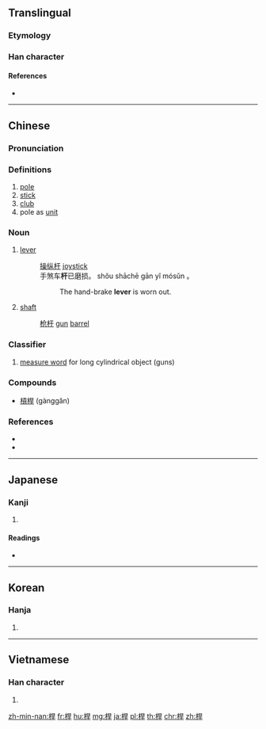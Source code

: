 {{also|杆}}
==Translingual==

===Etymology===
{{Han compound|木|旱|c1=s|c2=p|ls=psc}}

===Han character===
{{Han char|rn=75|rad=木|as=07|sn=11|four=46941|canj=DAMJ|ids=⿰木旱}}

====References====
* {{Han ref|kx=0527.230|dkj=14823|dj=0916.160|hdz=21213.020|uh=687F|ud=26751|bh=B1EC|bd=45548}}

----

==Chinese==
{{zh-forms|s=杆}}

===Pronunciation===
{{zh-pron
|m=gǎn
|c=gon1,gon2,gon3
|mc=
|oc=y
|ma=
|cat=n,cls
}}

===Definitions===
# [[pole]]
# [[stick]]
# [[club]]
# pole as [[unit]]

===Noun===
{{zh-noun|t|sim=杆}}

# [[lever]]
#: [[操纵杆]] [[joystick]]
#: 手煞车'''杆'''已磨损。 shǒu shāchē gān yǐ mósǔn 。
#:: The hand-brake '''lever''' is worn out.
# [[shaft]]
#: [[枪杆]] [[gun]] [[barrel]]

===Classifier===
{{zh-cls|t|sim=杆}}

# [[measure word]] for long cylindrical object (guns)

===Compounds===
* [[槓桿]] (gànggǎn)

===References===
* {{cite-web
|url=http://www.mdbg.net/chindict/chindict.php?page=worddict&wdrst=0&wdqb=桿
|title=桿
|work=MDBG English to Chinese dictionary ( Based on CC-CEDICT )
|language=Mandarin/English
|accessdate=2014-03-19}}
* {{cite-web
|url=http://www.jukuu.com/index.php
|title=Jukuu
|work=Jukuu
|language=Mandarin/English
|accessdate=2014-03-19}}

----

==Japanese==

===Kanji===
{{ja-kanji|grade=|rs=木07}}

# {{defn|lang=ja|sort=木07}}

====Readings====
* {{ja-readings|on=[[かん]] (kan), [[がん]] (gan)|kun=[[てこ]] (teko), [[ぽうる]] (pouru)}}

----

==Korean==

===Hanja===
{{ko-hanja|hangeul=한|eumhun=|rv=han|mr=han|y=han}}

# {{defn|lang=ko|sort=木07}}

----

==Vietnamese==

===Han character===
{{vi-hantu|[[cán]]|rs=木07}}

# {{defn|lang=vi|sort=木07}}

[[zh-min-nan:桿]]
[[fr:桿]]
[[hu:桿]]
[[mg:桿]]
[[ja:桿]]
[[pl:桿]]
[[th:桿]]
[[chr:桿]]
[[zh:桿]]